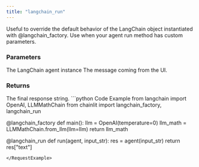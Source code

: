 ```yaml
---
title: "langchain_run"
---
```


Useful to override the default behavior of the LangChain object instantiated with @langchain_factory.
Use when your agent run method has custom parameters.

### Parameters

<ParamField path="agent" type="Any">
  The LangChain agent instance
</ParamField>
<ParamField path="input_str" type="str">
  The message coming from the UI.
</ParamField>

### Returns

<ResponseField name="response" type="str" required>
  The final response string.
</ResponseField>

<RequestExample>
```python Code Example
from langchain import OpenAI, LLMMathChain
from chainlit import langchain_factory, langchain_run

@langchain_factory
def main():
    llm = OpenAI(temperature=0)
    llm_math = LLMMathChain.from_llm(llm=llm)
    return llm_math

@langchain_run
def run(agent, input_str):
    res = agent(input_str)
    return res["text"]
```
</RequestExample>
